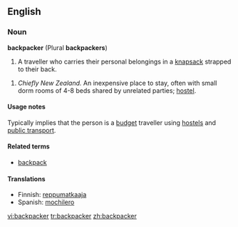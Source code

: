 ==English==

===Noun===
'''backpacker''' (Plural '''backpackers''')

# A traveller who carries their personal belongings in a [[knapsack]] strapped to their back.

# <i>Chiefly New Zealand.</i> An inexpensive place to stay, often with small dorm rooms of 4-8 beds shared by unrelated parties; [[hostel]]. 

====Usage notes====
Typically implies that the person is a [[budget]] traveller using [[hostel]]s and [[public transport]].

====Related terms====
*[[backpack]]

====Translations====
*Finnish: [[reppumatkaaja]]
*Spanish: [[mochilero]] {{m}}

[[vi:backpacker]]
[[tr:backpacker]]
[[zh:backpacker]]